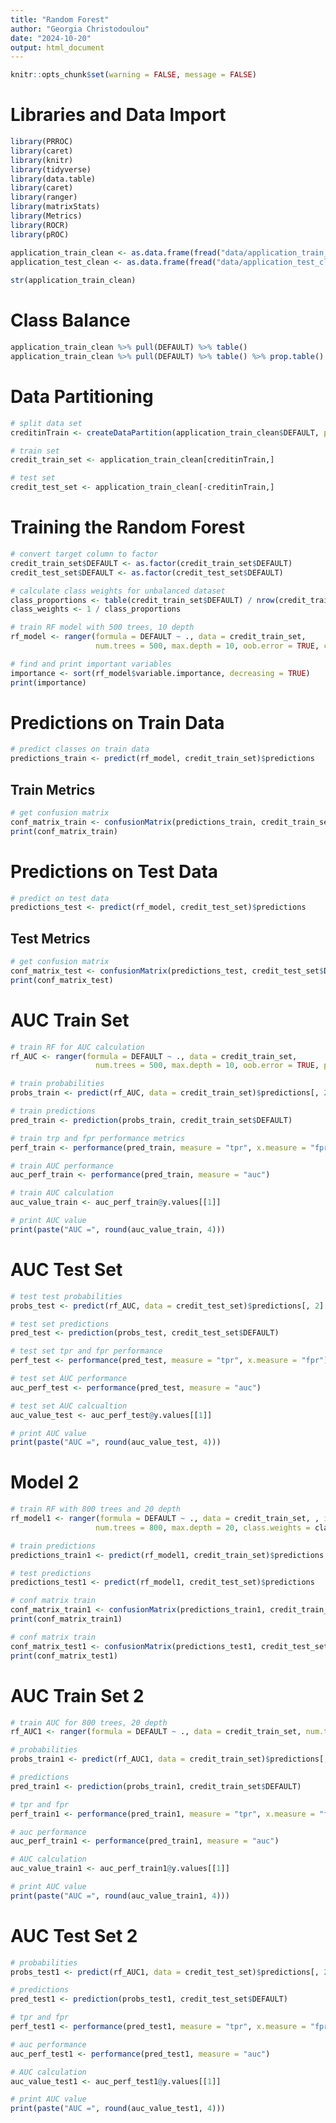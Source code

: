 ```yaml
---
title: "Random Forest"
author: "Georgia Christodoulou"
date: "2024-10-20"
output: html_document
---
```


```r
knitr::opts_chunk$set(warning = FALSE, message = FALSE)
```

# Libraries and Data Import
```r
library(PRROC)
library(caret)
library(knitr)
library(tidyverse)
library(data.table)
library(caret)
library(ranger)
library(matrixStats)
library(Metrics)
library(ROCR)
library(pROC)

application_train_clean <- as.data.frame(fread("data/application_train_clean.csv"))
application_test_clean <- as.data.frame(fread("data/application_test_clean.csv"))
 
str(application_train_clean)
```

# Class Balance
```r
application_train_clean %>% pull(DEFAULT) %>% table()
application_train_clean %>% pull(DEFAULT) %>% table() %>% prop.table() %>% round(2)
```
# Data Partitioning
```r
# split data set
creditinTrain <- createDataPartition(application_train_clean$DEFAULT, p=.7, list=FALSE)

# train set
credit_train_set <- application_train_clean[creditinTrain,]

# test set
credit_test_set <- application_train_clean[-creditinTrain,]
```


# Training the Random Forest
```r
# convert target column to factor
credit_train_set$DEFAULT <- as.factor(credit_train_set$DEFAULT)
credit_test_set$DEFAULT <- as.factor(credit_test_set$DEFAULT)

# calculate class weights for unbalanced dataset
class_proportions <- table(credit_train_set$DEFAULT) / nrow(credit_train_set)
class_weights <- 1 / class_proportions

# train RF model with 500 trees, 10 depth
rf_model <- ranger(formula = DEFAULT ~ ., data = credit_train_set, 
                   num.trees = 500, max.depth = 10, oob.error = TRUE, class.weights = class_weights, , importance = 'impurity', seed = 1234)

# find and print important variables
importance <- sort(rf_model$variable.importance, decreasing = TRUE)
print(importance)
```

# Predictions on Train Data
```r
# predict classes on train data
predictions_train <- predict(rf_model, credit_train_set)$predictions
```

## Train Metrics
```r
# get confusion matrix
conf_matrix_train <- confusionMatrix(predictions_train, credit_train_set$DEFAULT)
print(conf_matrix_train)
```

# Predictions on Test Data
```r
# predict on test data
predictions_test <- predict(rf_model, credit_test_set)$predictions
```

## Test Metrics
```r
# get confusion matrix
conf_matrix_test <- confusionMatrix(predictions_test, credit_test_set$DEFAULT)
print(conf_matrix_test)
```

# AUC Train Set
```r
# train RF for AUC calculation
rf_AUC <- ranger(formula = DEFAULT ~ ., data = credit_train_set, 
                   num.trees = 500, max.depth = 10, oob.error = TRUE, probability = TRUE, class.weights = class_weights, importance = 'impurity', seed = 1234)

# train probabilities
probs_train <- predict(rf_AUC, data = credit_train_set)$predictions[, 2]

# train predictions
pred_train <- prediction(probs_train, credit_train_set$DEFAULT)

# train trp and fpr performance metrics
perf_train <- performance(pred_train, measure = "tpr", x.measure = "fpr")

# train AUC performance
auc_perf_train <- performance(pred_train, measure = "auc")

# train AUC calculation
auc_value_train <- auc_perf_train@y.values[[1]]

# print AUC value
print(paste("AUC =", round(auc_value_train, 4)))
```
# AUC Test Set
```r
# test test probabilities
probs_test <- predict(rf_AUC, data = credit_test_set)$predictions[, 2]

# test set predictions
pred_test <- prediction(probs_test, credit_test_set$DEFAULT)

# test set tpr and fpr performance
perf_test <- performance(pred_test, measure = "tpr", x.measure = "fpr")

# test set AUC performance
auc_perf_test <- performance(pred_test, measure = "auc")

# test set AUC calcualtion
auc_value_test <- auc_perf_test@y.values[[1]]

# print AUC value
print(paste("AUC =", round(auc_value_test, 4)))
```

# Model 2
```r
# train RF with 800 trees and 20 depth
rf_model1 <- ranger(formula = DEFAULT ~ ., data = credit_train_set, , importance = 'impurity',
                   num.trees = 800, max.depth = 20, class.weights = class_weights, seed = 1234)

# train predictions
predictions_train1 <- predict(rf_model1, credit_train_set)$predictions

# test predictions
predictions_test1 <- predict(rf_model1, credit_test_set)$predictions

# conf matrix train
conf_matrix_train1 <- confusionMatrix(predictions_train1, credit_train_set$DEFAULT)
print(conf_matrix_train1)

# conf matrix train
conf_matrix_test1 <- confusionMatrix(predictions_test1, credit_test_set$DEFAULT)
print(conf_matrix_test1)
```

# AUC Train Set 2
```r
# train AUC for 800 trees, 20 depth
rf_AUC1 <- ranger(formula = DEFAULT ~ ., data = credit_train_set, num.trees = 800, max.depth = 20, probability = TRUE, importance = 'impurity', class.weights = class_weights, seed = 1234)

# probabilities
probs_train1 <- predict(rf_AUC1, data = credit_train_set)$predictions[, 2]

# predictions
pred_train1 <- prediction(probs_train1, credit_train_set$DEFAULT)

# tpr and fpr
perf_train1 <- performance(pred_train1, measure = "tpr", x.measure = "fpr")

# auc performance
auc_perf_train1 <- performance(pred_train1, measure = "auc")

# AUC calculation
auc_value_train1 <- auc_perf_train1@y.values[[1]]

# print AUC value
print(paste("AUC =", round(auc_value_train1, 4)))
```

# AUC Test Set 2
```r
# probabilities
probs_test1 <- predict(rf_AUC1, data = credit_test_set)$predictions[, 2]

# predictions
pred_test1 <- prediction(probs_test1, credit_test_set$DEFAULT)

# tpr and fpr
perf_test1 <- performance(pred_test1, measure = "tpr", x.measure = "fpr")

# auc performance
auc_perf_test1 <- performance(pred_test1, measure = "auc")

# AUC calculation
auc_value_test1 <- auc_perf_test1@y.values[[1]]

# print AUC value
print(paste("AUC =", round(auc_value_test1, 4)))
```
